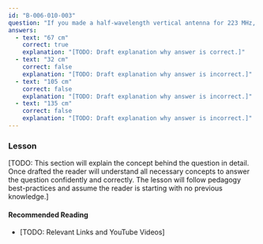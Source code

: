 ```yaml
---
id: "B-006-010-003"
question: "If you made a half-wavelength vertical antenna for 223 MHz, approximately how long would it be?"
answers:
  - text: "67 cm"
    correct: true
    explanation: "[TODO: Draft explanation why answer is correct.]"
  - text: "32 cm"
    correct: false
    explanation: "[TODO: Draft explanation why answer is incorrect.]"
  - text: "105 cm"
    correct: false
    explanation: "[TODO: Draft explanation why answer is incorrect.]"
  - text: "135 cm"
    correct: false
    explanation: "[TODO: Draft explanation why answer is incorrect.]"
---
```


### Lesson

[TODO: This section will explain the concept behind the question in detail. Once drafted the reader will understand all necessary concepts to answer the question confidently and correctly. The lesson will follow pedagogy best-practices and assume the reader is starting with no previous knowledge.]

#### Recommended Reading

- [TODO: Relevant Links and YouTube Videos]
